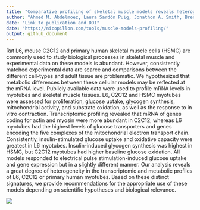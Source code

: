 ```yaml
---
title: "Comparative profiling of skeletal muscle models reveals heterogeneity of transcriptome and metabolism"
author: "Ahmed M. Abdelmoez, Laura Sardón Puig, Jonathon A. Smith, Brendan M. Gabriel, Mladen Savikj, Lucile Dollet, Alexander V. Chibalin, Anna Krook, Juleen R. Zierath and Nicolas J. Pillon"
date: "Link to publication and DOI"
date: "https://nicopillon.com/tools/muscle-models-profiling/"
output: github_document
---
```


Rat L6, mouse C2C12 and primary human skeletal muscle cells (HSMC) are commonly used to study biological processes in skeletal muscle and experimental data on these models is abundant. However, consistently matched experimental data are scarce and comparisons between the different cell-types and adult tissue are problematic. We hypothesized that metabolic differences between these cellular models may be reflected at the mRNA level. Publicly available data were used to profile mRNA levels in myotubes and skeletal muscle tissues. L6, C2C12 and HSMC myotubes were assessed for proliferation, glucose uptake, glycogen synthesis, mitochondrial activity, and substrate oxidation, as well as the response to in vitro contraction. Transcriptomic profiling revealed that mRNA of genes coding for actin and myosin were more abundant in C2C12, whereas L6 myotubes had the highest levels of glucose transporters and genes encoding the five complexes of the mitochondrial electron transport chain. Consistently, insulin-stimulated glucose uptake and oxidative capacity were greatest in L6 myotubes. Insulin-induced glycogen synthesis was highest in HSMC, but C2C12 myotubes had higher baseline glucose oxidation. All models responded to electrical pulse stimulation-induced glucose uptake and gene expression but in a slightly different manner. Our analysis reveals a great degree of heterogeneity in the transcriptomic and metabolic profiles of L6, C2C12 or primary human myotubes. Based on these distinct signatures, we provide recommendations for the appropriate use of these models depending on scientific hypotheses and biological relevance.

![](Figures/GraphicalAbstract.jpg)